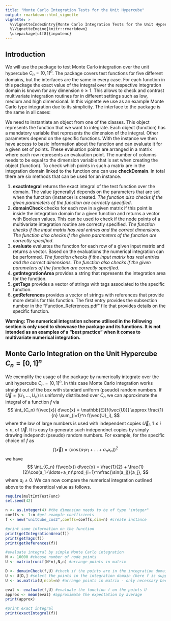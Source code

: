 ```yaml
---
title: "Monte Carlo Integration Tests for the Unit Hypercube"
output: rmarkdown::html_vignette
vignette: >
  %\VignetteIndexEntry{Monte Carlo Integration Tests for the Unit Hypercube}
  %\VignetteEngine{knitr::rmarkdown}
  \usepackage[utf8]{inputenc}
---
```

## Introduction
We will use the package to test Monte Carlo integration over the unit hypercube $C_n=[0,1]^n$.
The package covers test functions for five different domains, but the interfaces are the same in every case.
For each function in this package the exact value of the integral over the respective integration domain is known for any dimension $n\geq 1$.
This allows to check and contrast multivariate integration routines for in different settings such as low, medium and high dimensional.
In this vignette we use as an example Monte Carlo type integration due to its simplicity.
The interface to the package is the same in all cases:

We need to instantiate an object from one of the classes.
This object represents the function that we want to integrate.
Each object (function) has a mandatory variable that represents the dimension of the integral.
Other parameters depend on the specific functions.
With the instance we then have access to basic information about the function and can evaluate it for a given set of points.
These evaluation points are arranged in a matrix where each row represents an evaluation point.
The number of columns needs to be equal to the dimension variable that is set when creating the object (function).
To check which points in such a matrix are in the integration domain linked to the function one can use **checkDomain**.
In total there are six methods that can be used for an instance.

1. **exactIntegral** returns the exact integral of the test function over the domain. The value (generally) depends on the parameters that are set when the function (instance) is created. *The function also checks if the given parameters of the function are correctly specified*.
2. **domainCheck** checks for each row in a given matrix if this point is inside the integration domain for a given function and returns a vector with Boolean values. This can be used to check if the node points of a multivariate integration routine are correctly specified. *The function checks if the input matrix has real entries and the correct dimensions. The function also checks if the given parameters of the function are correctly specified*.
3. **evaluate** evaluates the function for each row of a given input matrix and returns a vector. Based on the evaluations the numerical integration can be performed. *The function checks if the input matrix has real entries and the correct dimensions. The function also checks if the given parameters of the function are correctly specified*.
4. **getIntegrationArea** provides a string that represents the integration area for the function.
5. **getTags** provides a vector of strings with tags associated to the specific function.
6. **getReferences** provides a vector of strings with references that provide more details for this function. The first entry provides the subsection number in the "Function_References.pdf" file that provides details on the specific function.

**Warning: The numerical integration scheme utilised in the following section is only used to showcase the package and its functions. It is not intended as an examples of a "best practice" when it comes to multivariate numerical integration.**

## Monte Carlo Integration on the Unit Hypercube $C_n=[0,1]^n$
We exemplify the usage of the package by numerically integrate over the unit hypercube $C_n = [0,1]^n$.
In this case Monte Carlo integration works straight out of the box with standard uniform (pseudo) random numbers.
If $\vec{U} = (U_1,\ldots,U_n)$ is uniformly distributed over $C_n$ we can approximate the integral of a function $f$ via
$$
\int_{C_n} f(\vec{x}) d\vec{x} = \mathbb{E}[f(\vec{U})] \approx \frac{1}{n} \sum_{i=1}^n f(\vec{U}_i),
$$
where the law of large numbers is used with independent copies $\vec{U}_i$, $1\leq i\leq n$, of $\vec{U}$.
It is easy to generate such independnet copies by simply drawing independt (pseudo) random numbers.
For example, for the specific choice of $f$ as
$$
f(\vec{x}) = (\cos( a_1x_1+\ldots+a_nx_n ))^2
$$
we have
$$
\int_{C_n} f(\vec{x}) d\vec{x} = \frac{1}{2} + \frac{1}{2}\cos(a_1+\ldots+a_n)\prod_{i=1}^n\frac{\sin(a_j)}{a_j},
$$
where $a_i\neq 0$.
We can now compare the numerical integration outlined above to the theoretical value as follows.

```r
require(multIntTestFunc)
set.seed(42)

n <- as.integer(4) #the dimension needs to be of type "integer"
coeffs <- 1:n #get example coefficients
f <- new("unitCube_cos2",coeffs=coeffs,dim=n) #create instance

#print some information on the function
print(getIntegrationArea(f))
print(getTags(f))
print(getReferences(f))

#evaluate integral by simple Monte Carlo integration
N <- 10000 #choose number of node points
U <- matrix(runif(N*n),N,n) #arrange points in matrix

D <- domainCheck(f,U) #check if the points are in the integration domain
U <- U[D,] #select the points in the integration domain (here f is supported over C_n so we take all points)
U <- as.matrix(U,ncol=n) #arrange points in matrix - only necessary because for n=1 we might get a vector, but we need a matrix input for our evaluate function

eval <- evaluate(f,U) #evaluate the function f on the points U
approx <- mean(eval) #approximate the expectation by average
print(approx)

#print exact integral
print(exactIntegral(f))
```

